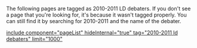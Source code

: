 The following pages are tagged as 2010-2011 LD debaters. If you don't see a page that you're looking for, it's because it wasn't tagged properly. You can still find it by searching for 2010-2011 and the name of the debater.

[[include component="pageList" hideInternal="true" tag="2010-2011 ld debaters" limit="1000" ]]